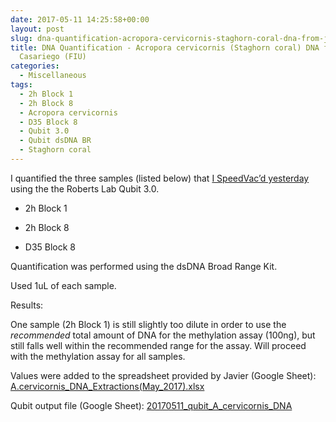 ```yaml
---
date: 2017-05-11 14:25:58+00:00
layout: post
slug: dna-quantification-acropora-cervicornis-staghorn-coral-dna-from-javier-casariego-fiu-2
title: DNA Quantification - Acropora cervicornis (Staghorn coral) DNA from Javier
  Casariego (FIU)
categories:
  - Miscellaneous
tags:
  - 2h Block 1
  - 2h Block 8
  - Acropora cervicornis
  - D35 Block 8
  - Qubit 3.0
  - Qubit dsDNA BR
  - Staghorn coral
---
```


I quantified the three samples (listed below) that [I SpeedVac'd yesterday](https://robertslab.github.io/sams-notebook/2017/05/10/dna-concentration-acropora-cervicornis-staghorn-coral-dna-from-javier-casariego-fiu.html) using the the Roberts Lab Qubit 3.0.




    
  * 2h Block 1

    
  * 2h Block 8

    
  * D35 Block 8



Quantification was performed using the dsDNA Broad Range Kit.

Used 1uL of each sample.

Results:

One sample (2h Block 1) is still slightly too dilute in order to use the _recommended_ total amount of DNA for the methylation assay (100ng), but still falls well within the recommended range for the assay. Will proceed with the methylation assay for all samples.

Values were added to the spreadsheet provided by Javier (Google Sheet): [A.cervicornis_DNA_Extractions(May_2017).xlsx](https://docs.google.com/spreadsheets/d/1VOZI7LkzBx6tm0RsQQicRNOCKMf83wZb4CMWcdukXgQ/edit?usp=sharing)



Qubit output file (Google Sheet): [20170511_qubit_A_cervicornis_DNA](https://docs.google.com/spreadsheets/d/1tFWB1lCO0bSAb7TPxcgVvtGVO5jL5vY3uhytjIgLMbw/edit?usp=sharing)
